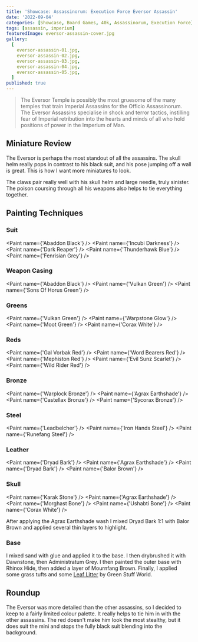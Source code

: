 ```yaml
---
title: 'Showcase: Assassinorum: Execution Force Eversor Assassin'
date: '2022-09-04'
categories: [Showcase, Board Games, 40k, Assassinorum, Execution Force]
tags: [assassin, imperium]
featuredImage: eversor-assassin-cover.jpg
gallery:
  [
    eversor-assassin-01.jpg,
    eversor-assassin-02.jpg,
    eversor-assassin-03.jpg,
    eversor-assassin-04.jpg,
    eversor-assassin-05.jpg,
  ]
published: true
---
```


> The Eversor Temple is possibly the most gruesome of the many temples that train Imperial Assassins for the Officio
> Assassinorum. The Eversor Assassins specialise in shock and terror tactics, instilling fear of Imperial retribution
> into the hearts and minds of all who hold positions of power in the Imperium of Man.

## Miniature Review

The Eversor is perhaps the most standout of all the assassins. The skull helm really pops in contrast to his black suit,
and his pose jumping off a wall is great. This is how I want more miniatures to look.

The claws pair really well with his skull helm and large needle, truly sinister. The poison coursing through all his
weapons also helps to tie everything together.

## Painting Techniques

### Suit
<Paint name={'Abaddon Black'} />
<Paint name={'Incubi Darkness'} />
<Paint name={'Dark Reaper'} />
<Paint name={'Thunderhawk Blue'} />
<Paint name={'Fenrisian Grey'} />

### Weapon Casing
<Paint name={'Abaddon Black'} />
<Paint name={'Vulkan Green'} />
<Paint name={'Sons Of Horus Green'} />

### Greens
<Paint name={'Vulkan Green'} />
<Paint name={'Warpstone Glow'} />
<Paint name={'Moot Green'} />
<Paint name={'Corax White'} />

### Reds
<Paint name={'Gal Vorbak Red'} />
<Paint name={'Word Bearers Red'} />
<Paint name={'Mephiston Red'} />
<Paint name={'Evil Sunz Scarlet'} />
<Paint name={'Wild Rider Red'} />

### Bronze
<Paint name={'Warplock Bronze'} />
<Paint name={'Agrax Earthshade'} />
<Paint name={'Castellax Bronze'} />
<Paint name={'Sycorax Bronze'} />

### Steel
<Paint name={'Leadbelcher'} />
<Paint name={'Iron Hands Steel'} />
<Paint name={'Runefang Steel'} />

### Leather
<Paint name={'Dryad Bark'} />
<Paint name={'Agrax Earthshade'} />
<Paint name={'Dryad Bark'} />
<Paint name={'Balor Brown'} />

### Skull
<Paint name={'Karak Stone'} />
<Paint name={'Agrax Earthshade'} />
<Paint name={'Morghast Bone'} />
<Paint name={'Ushabti Bone'} />
<Paint name={'Corax White'} />

After applying the Agrax Earthshade wash I mixed Dryad Bark 1:1 with Balor Brown and applied several thin layers to
highlight.

### Base

I mixed sand with glue and applied it to the base. I then drybrushed it with Dawnstone, then Administratum Grey.
I then painted the outer base with Rhinox Hide, then added a layer of Mournfang Brown.
Finally, I applied some grass tufts and some
[Leaf Litter](http://www.greenstuffworld.com/en/model-leaves/277-leaf-scatter-litter-natural-leaves.html)
by Green Stuff World.

## Roundup

The Eversor was more detailed than the other assassins, so I decided to keep to a fairly limited colour palette. It
really helps to tie him in with the other assassins. The red doesn't make him look the most stealthy, but it does
suit the mini and stops the fully black suit blending into the background.